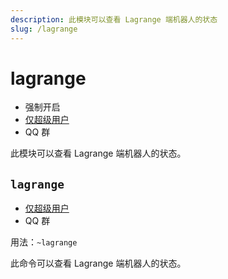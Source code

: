 ```yaml
---
description: 此模块可以查看 Lagrange 端机器人的状态
slug: /lagrange
---
```


# lagrange

-   强制开启
-   [仅超级用户](permissions)
-   QQ 群

此模块可以查看 Lagrange 端机器人的状态。

## `lagrange`

-   [仅超级用户](permissions)
-   QQ 群

用法：`~lagrange`

此命令可以查看 Lagrange 端机器人的状态。